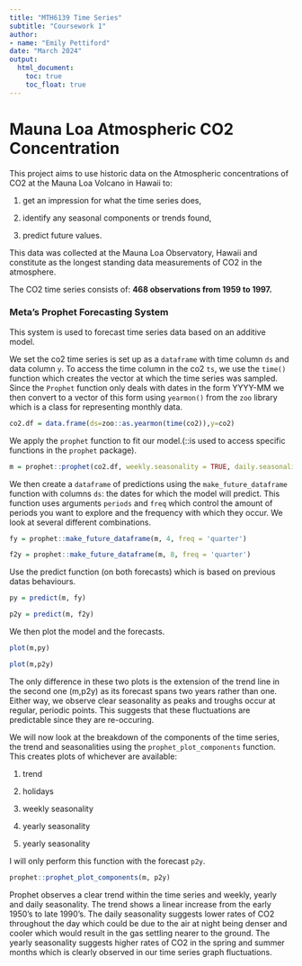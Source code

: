 ```yaml
---
title: "MTH6139 Time Series"
subtitle: "Coursework 1"
author:
- name: "Emily Pettiford"
date: "March 2024"
output:
  html_document:
    toc: true
    toc_float: true
---
```


# Mauna Loa Atmospheric CO2 Concentration

This project aims to use historic data on the Atmospheric concentrations of CO2 at the Mauna Loa Volcano in Hawaii to:

1.  get an impression for what the time series does,

2.  identify any seasonal components or trends found,

3.  predict future values.

This data was collected at the Mauna Loa Observatory, Hawaii and constitute as the longest standing data measurements of CO2 in the atmosphere.

The CO2 time series consists of: **468 observations from 1959 to 1997.**

### Meta's Prophet Forecasting System

This system is used to forecast time series data based on an additive model.

We set the co2 time series is set up as a `dataframe` with time column `ds` and data column `y`. To access the time column in the co2 `ts`, we use the `time()` function which creates the vector at which the time series was sampled. Since the `Prophet` function only deals with dates in the form YYYY-MM we then convert to a vector of this form using `yearmon()` from the `zoo` library which is a class for representing monthly data.

```r
co2.df = data.frame(ds=zoo::as.yearmon(time(co2)),y=co2)
```

We apply the `prophet` function to fit our model.(::is used to access specific functions in the `prophet` package).

```r
m = prophet::prophet(co2.df, weekly.seasonality = TRUE, daily.seasonality = TRUE)
```

We then create a `dataframe` of predictions using the `make_future_dataframe` function with columns `ds`: the dates for which the model will predict. This function uses arguments `periods` and `freq` which control the amount of periods you want to explore and the frequency with which they occur. We look at several different combinations.

```r

fy = prophet::make_future_dataframe(m, 4, freq = 'quarter')

f2y = prophet::make_future_dataframe(m, 8, freq = 'quarter')

```

Use the predict function (on both forecasts) which is based on previous datas behaviours.

```r

py = predict(m, fy)

p2y = predict(m, f2y)

```

We then plot the model and the forecasts.

```r
plot(m,py)

plot(m,p2y)

```

The only difference in these two plots is the extension of the trend line in the second one (m,p2y) as its forecast spans two years rather than one. Either way, we observe clear seasonality as peaks and troughs occur at regular, periodic points. This suggests that these fluctuations are predictable since they are re-occuring.

We will now look at the breakdown of the components of the time series, the trend and seasonalities using the `prophet_plot_components` function. This creates plots of whichever are available:

1.  trend

2.  holidays

3.  weekly seasonality

4.  yearly seasonality

5.  yearly seasonality

I will only perform this function with the forecast `p2y`.

```r

prophet::prophet_plot_components(m, p2y)

```

Prophet observes a clear trend within the time series and weekly, yearly and daily seasonality. The trend shows a linear increase from the early 1950's to late 1990's. The daily seasonality suggests lower rates of CO2 throughout the day which could be due to the air at night being denser and cooler which would result in the gas settling nearer to the ground. The yearly seasonality suggests higher rates of CO2 in the spring and summer months which is clearly observed in our time series graph fluctuations.
